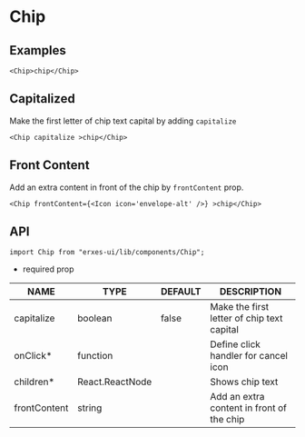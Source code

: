 # Chip
## **Examples**

```tsx
<Chip>chip</Chip> 
```

## **Capitalized**
Make the first letter of chip text capital by adding `capitalize`

```tsx
<Chip capitalize >chip</Chip> 
```

## **Front Content**
Add an extra content in front of the chip by `frontContent` prop.

```tsx
<Chip frontContent={<Icon icon='envelope-alt' />} >chip</Chip> 
```

## **API**
```tsx
import Chip from "erxes-ui/lib/components/Chip";
```
* required prop

| NAME | TYPE | DEFAULT | DESCRIPTION |
| ---| --- | ---| --- |
| capitalize | boolean | false | Make the first letter of chip text capital |
| onClick* | function |  | Define click handler for cancel icon |
| children*	 | React.ReactNode	| | Shows chip text |
| frontContent | string	 |  | Add an extra content in front of the chip |